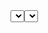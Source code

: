 
<Meta title="SelectComponent" component={Select} />

<Story name="Select">
  <Box css={{ display: "flex", gap: "20px" }}>
    <Select
      options={[
        { value: "red", label: "Red" },
        { value: "blue", label: "Blue" },
        { value: "black", label: "Black" }
      ]}
      placeholder="Select..."
    />
    <Select
      options={[
        { value: "red", label: "Red" },
        { value: "blue", label: "Blue" },
        { value: "black", label: "Black" }
      ]}
      isMulti
      placeholder="Select..."
    />
  </Box>
</Story>
